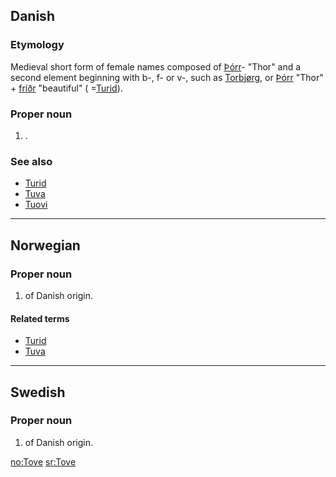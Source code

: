 ==Danish==

===Etymology===
Medieval short form of {{ON.|lang=da}} female names composed of [[Þórr]]- "Thor" and a second element beginning with b-, f- or v-, such as [[Torbjørg]], or [[Þórr]] "Thor" + [[fríðr]] "beautiful" ( =[[Turid]]).

===Proper noun===
{{infl|da|proper noun}}

# {{given name|female|lang=da}}.

===See also===
* [[Turid]]
* [[Tuva]]
* [[Tuovi]]

----

==Norwegian==

===Proper noun===
{{infl|no|proper noun}}

# {{given name|female|lang=no}} of Danish origin.

====Related terms====
* [[Turid]]
* [[Tuva]]

----

==Swedish==

===Proper noun===
{{infl|sv|proper noun}}

# {{given name|female|lang=sv}} of Danish origin.

[[no:Tove]]
[[sr:Tove]]